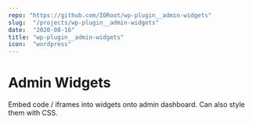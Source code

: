 ```yaml
---
repo: "https://github.com/IORoot/wp-plugin__admin-widgets"
slug:  "/projects/wp-plugin__admin-widgets"
date:  "2020-08-16"
title: "wp-plugin__admin-widgets"
icon:  "wordpress"
---
```

# Admin Widgets

Embed code / iframes into widgets onto admin dashboard. Can also style them with CSS.
